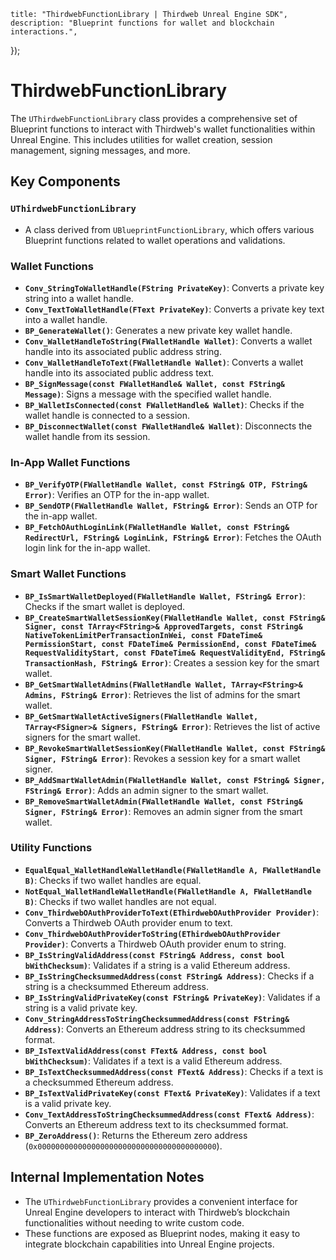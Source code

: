 
    title: "ThirdwebFunctionLibrary | Thirdweb Unreal Engine SDK",
    description: "Blueprint functions for wallet and blockchain interactions.",
});

# ThirdwebFunctionLibrary

The `UThirdwebFunctionLibrary` class provides a comprehensive set of Blueprint functions to interact with Thirdweb's wallet functionalities within Unreal Engine. This includes utilities for wallet creation, session management, signing messages, and more.

## Key Components

### `UThirdwebFunctionLibrary`
- A class derived from `UBlueprintFunctionLibrary`, which offers various Blueprint functions related to wallet operations and validations.

### Wallet Functions

- **`Conv_StringToWalletHandle(FString PrivateKey)`**: Converts a private key string into a wallet handle.
- **`Conv_TextToWalletHandle(FText PrivateKey)`**: Converts a private key text into a wallet handle.
- **`BP_GenerateWallet()`**: Generates a new private key wallet handle.
- **`Conv_WalletHandleToString(FWalletHandle Wallet)`**: Converts a wallet handle into its associated public address string.
- **`Conv_WalletHandleToText(FWalletHandle Wallet)`**: Converts a wallet handle into its associated public address text.
- **`BP_SignMessage(const FWalletHandle& Wallet, const FString& Message)`**: Signs a message with the specified wallet handle.
- **`BP_WalletIsConnected(const FWalletHandle& Wallet)`**: Checks if the wallet handle is connected to a session.
- **`BP_DisconnectWallet(const FWalletHandle& Wallet)`**: Disconnects the wallet handle from its session.

### In-App Wallet Functions

- **`BP_VerifyOTP(FWalletHandle Wallet, const FString& OTP, FString& Error)`**: Verifies an OTP for the in-app wallet.
- **`BP_SendOTP(FWalletHandle Wallet, FString& Error)`**: Sends an OTP for the in-app wallet.
- **`BP_FetchOAuthLoginLink(FWalletHandle Wallet, const FString& RedirectUrl, FString& LoginLink, FString& Error)`**: Fetches the OAuth login link for the in-app wallet.

### Smart Wallet Functions

- **`BP_IsSmartWalletDeployed(FWalletHandle Wallet, FString& Error)`**: Checks if the smart wallet is deployed.
- **`BP_CreateSmartWalletSessionKey(FWalletHandle Wallet, const FString& Signer, const TArray<FString>& ApprovedTargets, const FString& NativeTokenLimitPerTransactionInWei, const FDateTime& PermissionStart, const FDateTime& PermissionEnd, const FDateTime& RequestValidityStart, const FDateTime& RequestValidityEnd, FString& TransactionHash, FString& Error)`**: Creates a session key for the smart wallet.
- **`BP_GetSmartWalletAdmins(FWalletHandle Wallet, TArray<FString>& Admins, FString& Error)`**: Retrieves the list of admins for the smart wallet.
- **`BP_GetSmartWalletActiveSigners(FWalletHandle Wallet, TArray<FSigner>& Signers, FString& Error)`**: Retrieves the list of active signers for the smart wallet.
- **`BP_RevokeSmartWalletSessionKey(FWalletHandle Wallet, const FString& Signer, FString& Error)`**: Revokes a session key for a smart wallet signer.
- **`BP_AddSmartWalletAdmin(FWalletHandle Wallet, const FString& Signer, FString& Error)`**: Adds an admin signer to the smart wallet.
- **`BP_RemoveSmartWalletAdmin(FWalletHandle Wallet, const FString& Signer, FString& Error)`**: Removes an admin signer from the smart wallet.

### Utility Functions

- **`EqualEqual_WalletHandleWalletHandle(FWalletHandle A, FWalletHandle B)`**: Checks if two wallet handles are equal.
- **`NotEqual_WalletHandleWalletHandle(FWalletHandle A, FWalletHandle B)`**: Checks if two wallet handles are not equal.
- **`Conv_ThirdwebOAuthProviderToText(EThirdwebOAuthProvider Provider)`**: Converts a Thirdweb OAuth provider enum to text.
- **`Conv_ThirdwebOAuthProviderToString(EThirdwebOAuthProvider Provider)`**: Converts a Thirdweb OAuth provider enum to string.
- **`BP_IsStringValidAddress(const FString& Address, const bool bWithChecksum)`**: Validates if a string is a valid Ethereum address.
- **`BP_IsStringChecksummedAddress(const FString& Address)`**: Checks if a string is a checksummed Ethereum address.
- **`BP_IsStringValidPrivateKey(const FString& PrivateKey)`**: Validates if a string is a valid private key.
- **`Conv_StringAddressToStringChecksummedAddress(const FString& Address)`**: Converts an Ethereum address string to its checksummed format.
- **`BP_IsTextValidAddress(const FText& Address, const bool bWithChecksum)`**: Validates if a text is a valid Ethereum address.
- **`BP_IsTextChecksummedAddress(const FText& Address)`**: Checks if a text is a checksummed Ethereum address.
- **`BP_IsTextValidPrivateKey(const FText& PrivateKey)`**: Validates if a text is a valid private key.
- **`Conv_TextAddressToStringChecksummedAddress(const FText& Address)`**: Converts an Ethereum address text to its checksummed format.
- **`BP_ZeroAddress()`**: Returns the Ethereum zero address (`0x0000000000000000000000000000000000000000`).

## Internal Implementation Notes

- The `UThirdwebFunctionLibrary` provides a convenient interface for Unreal Engine developers to interact with Thirdweb’s blockchain functionalities without needing to write custom code.
- These functions are exposed as Blueprint nodes, making it easy to integrate blockchain capabilities into Unreal Engine projects.

